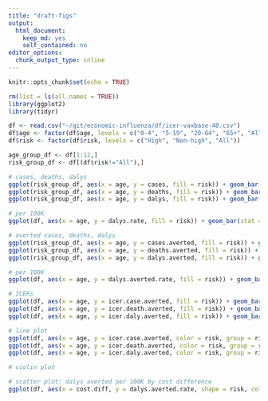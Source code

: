 ```yaml
---
title: "draft-figs"
output: 
  html_document: 
    keep_md: yes
    self_contained: no
editor_options: 
  chunk_output_type: inline
---
```


```r
knitr::opts_chunk$set(echo = TRUE)
```

```r
rm(list = ls(all.names = TRUE))
library(ggplot2)
library(tidyr)
```

```r
df <- read.csv("~/git/economic-influenza/df/icer-vaxbase-40.csv")
df$age <- factor(df$age, levels = c("0-4", "5-19", "20-64", "65+", "All"))
df$risk <- factor(df$risk, levels = c("High", "Non-high", "All"))

age_group_df <- df[1:12,]
risk_group_df <- df[(df$risk!="All"),]

```

```r
# cases, deaths, dalys
ggplot(risk_group_df, aes(x = age, y = cases, fill = risk)) + geom_bar(stat = "identity", position = "stack")
ggplot(risk_group_df, aes(x = age, y = deaths, fill = risk)) + geom_bar(stat = "identity", position = "stack")
ggplot(risk_group_df, aes(x = age, y = dalys, fill = risk)) + geom_bar(stat = "identity", position = "stack")

# per 100K
ggplot(df, aes(x = age, y = dalys.rate, fill = risk)) + geom_bar(stat = "identity", position = "dodge")
```

```r
# averted cases, deaths, dalys
ggplot(risk_group_df, aes(x = age, y = cases.averted, fill = risk)) + geom_bar(stat = "identity", position = "stack")
ggplot(risk_group_df, aes(x = age, y = deaths.averted, fill = risk)) + geom_bar(stat = "identity", position = "stack")
ggplot(risk_group_df, aes(x = age, y = dalys.averted, fill = risk)) + geom_bar(stat = "identity", position = "stack")

# per 100K
ggplot(df, aes(x = age, y = dalys.averted.rate, fill = risk)) + geom_bar(stat = "identity", position = "dodge")
```

```r
# ICERs
ggplot(df, aes(x = age, y = icer.case.averted, fill = risk)) + geom_bar(stat = "identity", position = "dodge")
ggplot(df, aes(x = age, y = icer.death.averted, fill = risk)) + geom_bar(stat = "identity", position = "dodge")
ggplot(df, aes(x = age, y = icer.daly.averted, fill = risk)) + geom_bar(stat = "identity", position = "dodge")

# line plot
ggplot(df, aes(x = age, y = icer.case.averted, color = risk, group = risk)) + geom_point() + geom_line(linetype = "dotted")
ggplot(df, aes(x = age, y = icer.death.averted, color = risk, group = risk)) + geom_point() + geom_line(linetype = "dotted")
ggplot(df, aes(x = age, y = icer.daly.averted, color = risk, group = risk)) + geom_point() + geom_line(linetype = "dotted")
```

```r
# violin plot

# scatter plot: dalys averted per 100K by cost difference
ggplot(df, aes(x = cost.diff, y = dalys.averted.rate, shape = risk, color = age)) + geom_point()
```
